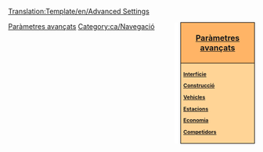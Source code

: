 <noinclude>[[Translation:Template/en/Advanced Settings]]</noinclude><noinclude></noinclude><div style="float:right; padding-left:12px; background:#ffffff;">
<div style="width:140px; border:1px solid #000000; background:#ffb466; padding:5px; -moz-border-radius-topleft:5px; -moz-border-radius-topright:5px; font-size: 12pt;">
<center><strong><font size="3">[[ca/Archive/Manual/Settings/Paràmetres avançats|Paràmetres avançats]]</font></strong></center>
</div>
<div style="width:140px;  border:1px solid black; border-top-width: 0px; background:#ffd496; padding:5px; -moz-border-radius-bottomleft:5px; -moz-border-radius-bottomright:8px; font-size: 8pt;">
<strong>
[[ca/Archive/Manual/Settings/Paràmetres avançats/Interfície|Interfície]]

[[ca/Paràmetres avançats/Construcció|Construcció]]

[[ca/Paràmetres avançats/Vehicles|Vehicles]]

[[ca/Paràmetres avançats/Estacions|Estacions]]

[[ca/Paràmetres avançats/Economia|Economia]]

[[ca/Paràmetres avançats/Competidors|Competidors]]
</strong>
</div>
</div><noinclude>

[[Category:ca/Plantilles|Paràmetres avançats]][[Category:ca/Navegació]]
</noinclude>